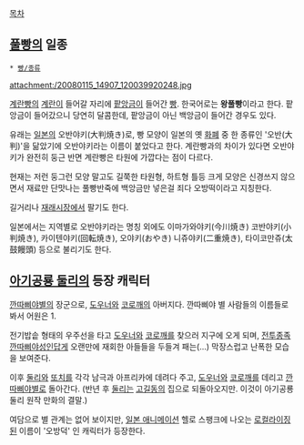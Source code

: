 [[목차]]
== [[풀빵]]의 일종 ==
 * [[빵/종류]]

attachment:/20080115_14907_120039920248.jpg

[[계란빵]]의 [[계란]]이 들어갈 자리에 [[팥]]앙금이 들어간 [[빵]]. 한국어로는 '''왕풀빵'''이라고 한다. 팥앙금이 들어갔으니 당연히 달콤한데, 팥앙금이 아닌 백앙금이 들어간 경우도 있다.

유래는 [[일본]]의 오반야키(大判焼き)로, 빵 모양이 일본의 옛 [[화폐]] 중 한 종류인 '오반(大判)'을 닮았기에 오반야키라는 이름이 붙었다고 한다. 계란빵과의 차이가 있다면 오반야키가 완전히 둥근 반면 계란빵은 타원에 가깝다는 점이 다르다. 

현재는 저런 둥그런 모양 말고도 길쭉한 타원형, 하트형 틀등 크게 모양은 신경쓰지 않으면서 재료만 단맛나는 풀빵반죽에 백앙금만 넣은걸 죄다 오방떡이라고 지칭한다.

길거리나 [[재래시장]]에서 팔기도 한다.

일본에서는 지역별로 오반야키라는 명칭 외에도 이마가와야키(今川焼き) 코반야키(小判焼き), 카이텐야키(回転焼き), 오야키(おやき) 니쥬야키(二重焼き), 타이코만쥬(太鼓饅頭) 등으로 불리기도 한다.

== [[아기공룡 둘리]]의 등장 캐릭터 ==
[[깐따삐야]]별의 장군으로, [[도우너]]와 [[코로깨]]의 아버지다. 깐따삐야 별 사람들의 이름들로 봐서 어원은 1.

전기밥솥 형태의 우주선을 타고 [[도우너]]와 [[코로깨]]를 찾으러 지구에 오게 되며, [[전투종족]] [[깐따삐야]]성인답게 오랜만에 재회한 아들들을 두들겨 패는(...) 막장스럽고 난폭한 모습을 보여준다.

이후 [[둘리]]와 [[또치]]를 각각 남극과 아프리카에 데려다 주고, [[도우너]]와 [[코로깨]]를 데리고 [[깐따삐야]]별로 돌아간다.
(반년 후 [[둘리]]는 [[고길동]]의 집으로 되돌아오지만. 이것이 아기공룡 둘리 원작 만화의 결말.)

여담으로 별 관계는 없어 보이지만, [[일본 애니메이션]] 헬로 스팽크에 나오는 [[로컬라이징]]된 이름이 '오방덕' 인 캐릭터가 등장한다.
